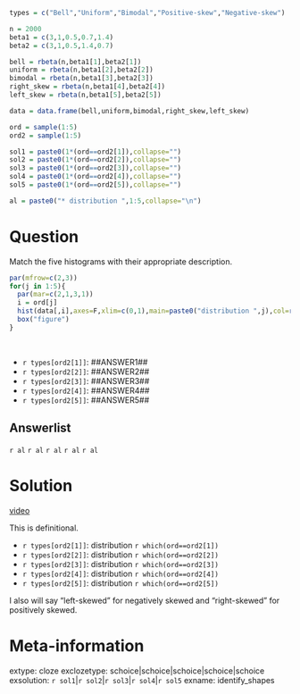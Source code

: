 ```r
types = c("Bell","Uniform","Bimodal","Positive-skew","Negative-skew")

n = 2000
beta1 = c(3,1,0.5,0.7,1.4)
beta2 = c(3,1,0.5,1.4,0.7)

bell = rbeta(n,beta1[1],beta2[1])
uniform = rbeta(n,beta1[2],beta2[2])
bimodal = rbeta(n,beta1[3],beta2[3])
right_skew = rbeta(n,beta1[4],beta2[4])
left_skew = rbeta(n,beta1[5],beta2[5])

data = data.frame(bell,uniform,bimodal,right_skew,left_skew)

ord = sample(1:5)
ord2 = sample(1:5)

sol1 = paste0(1*(ord==ord2[1]),collapse="")
sol2 = paste0(1*(ord==ord2[2]),collapse="")
sol3 = paste0(1*(ord==ord2[3]),collapse="")
sol4 = paste0(1*(ord==ord2[4]),collapse="")
sol5 = paste0(1*(ord==ord2[5]),collapse="")

al = paste0("* distribution ",1:5,collapse="\n")

```


Question
========

Match the five histograms with their appropriate description.

```r
par(mfrow=c(2,3))
for(j in 1:5){
  par(mar=c(2,1,3,1))
  i = ord[j]
  hist(data[,i],axes=F,xlim=c(0,1),main=paste0("distribution ",j),col=rgb(0.9,0.7,0.7))
  box("figure")
}
```
\


* `r types[ord2[1]]`: ##ANSWER1##
* `r types[ord2[2]]`: ##ANSWER2##
* `r types[ord2[3]]`: ##ANSWER3##
* `r types[ord2[4]]`: ##ANSWER4##
* `r types[ord2[5]]`: ##ANSWER5##

Answerlist
--------

`r al`
`r al`
`r al`
`r al`
`r al`



Solution
========

[video](https://vimeo.com/531905117){target="_blank"}

This is definitional.


* `r types[ord2[1]]`: distribution `r which(ord==ord2[1])`
* `r types[ord2[2]]`: distribution `r which(ord==ord2[2])`
* `r types[ord2[3]]`: distribution `r which(ord==ord2[3])`
* `r types[ord2[4]]`: distribution `r which(ord==ord2[4])`
* `r types[ord2[5]]`: distribution `r which(ord==ord2[5])`


I also will say "left-skewed" for negatively skewed and "right-skewed" for positively skewed.


Meta-information
================
extype: cloze
exclozetype: schoice|schoice|schoice|schoice|schoice
exsolution: `r sol1`|`r sol2`|`r sol3`|`r sol4`|`r sol5`
exname: identify_shapes